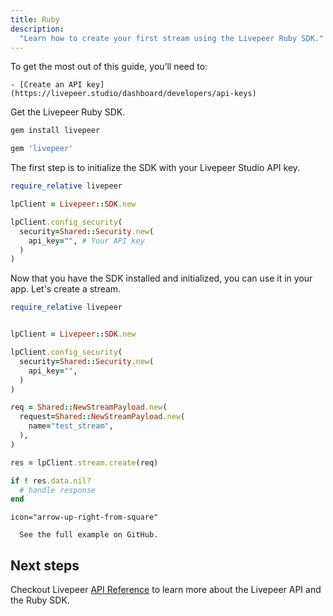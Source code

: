 ```yaml
---
title: Ruby
description:
  "Learn how to create your first stream using the Livepeer Ruby SDK."
---
```


<Steps>
  <Step title="Prerequisites">
  To get the most out of this guide, you’ll need to:

    - [Create an API key](https://livepeer.studio/dashboard/developers/api-keys)

  </Step>

<Step title="Install the SDK">

Get the Livepeer Ruby SDK.

<Tabs>
<Tab title="RubyGems">

```bash
gem install livepeer
```

</Tab>
<Tab title="Gemfile">

```bash
gem 'livepeer'
```

</Tab>
</Tabs>
  </Step>
  <Step title="Initialize the SDK">
    
The first step is to initialize the SDK with your Livepeer Studio API key.

```ruby
require_relative livepeer

lpClient = Livepeer::SDK.new

lpClient.config_security(
  security=Shared::Security.new(
    api_key="", # Your API key
  )
)
```

  </Step>
  <Step title="Use the SDK">
    Now that you have the SDK installed and initialized, you can use it in your app.
Let's create a stream.

```ruby
require_relative livepeer


lpClient = Livepeer::SDK.new

lpClient.config_security(
  security=Shared::Security.new(
    api_key="",
  )
)

req = Shared::NewStreamPayload.new(
  request=Shared::NewStreamPayload.new(
    name="test_stream",
  ),
)

res = lpClient.stream.create(req)

if ! res.data.nil?
  # handle response
end
```

  </Step>
    <Step title="Try it yourself">
      <Card
    title="Ruby Example"
    href="https://github.com/livepeer/livepeer-ruby/tree/main/example"

    icon="arrow-up-right-from-square"

>

      See the full example on GitHub.

  </Card>
  </Step>
  
</Steps>

## Next steps

Checkout Livepeer [API Reference](/api-reference) to learn more about the
Livepeer API and the Ruby SDK.
